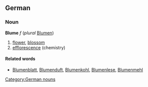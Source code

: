 ==German==
===Noun===
'''Blume''' ''f'' (''plural'' [[Blumen]])
# [[flower]], [[blossom]]
# [[efflorescence]] (chemistry)

====Related words====
* [[Blumenblatt]], [[Blumenduft]], [[Blumenkohl]], [[Blumenlese]], [[Blumenmehl]]

[[Category:German nouns]]